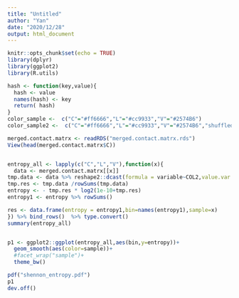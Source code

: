 ```yaml
---
title: "Untitled"
author: "Yan"
date: "2020/12/28"
output: html_document
---
```



```r
knitr::opts_chunk$set(echo = TRUE)
library(dplyr)
library(ggplot2)
library(R.utils)
```

```r
hash <- function(key,value){
  hash <- value
  names(hash) <- key
  return( hash)
}
color_sample <-  c("C"="#ff6666","L"="#cc9933","V"="#2574B6")
color_sample2 <-  c("C"="#ff6666","L"="#cc9933","V"="#2574B6","shuffled"="#669900")
```


```r
merged.contact.matrx <- readRDS("merged.contact.matrx.rds")
View(head(merged.contact.matrx$C))


entropy_all <- lapply(c("C","L","V"),function(x){
  data <- merged.contact.matrx[[x]]
tmp.data <- data %>% reshape2::dcast(formula = variable~COL2,value.var = "count",fill = 0) %>% tibble::column_to_rownames(var = "variable")
tmp.res <- tmp.data /rowSums(tmp.data)
entropy <- - tmp.res * log2(1e-10+tmp.res) 
entropy1 <- entropy %>% rowSums() 

res <- data.frame(entropy = entropy1,bin=names(entropy1),sample=x)
}) %>% bind_rows()  %>% type.convert()
summary(entropy_all)


p1 <- ggplot2::ggplot(entropy_all,aes(bin,y=entropy))+
  geom_smooth(aes(color=sample))+
  #facet_wrap("sample")+
  theme_bw()

pdf("shennon_entropy.pdf")
p1
dev.off()


```


